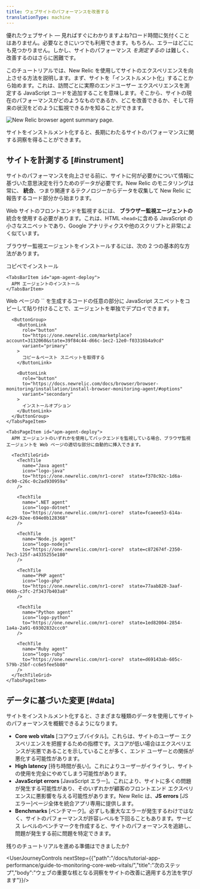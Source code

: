 ```yaml
---
title: ウェブサイトのパフォーマンスを改善する
translationType: machine
---
```



優れたウェブサイト — 見ればすぐにわかりますよね?ロード時間に気付くことはありません。必要なときにいつでも利用できます。もちろん、エラーはどこにも見つかりません。しかし、サイトのパフォーマンス _を測定するの_ は難しく、改善するのはさらに困難です。

このチュートリアルでは、New Relic を使用してサイトのエクスペリエンスを向上させる方法を説明します。まず、サイトを「インストルメント化」することから始めます。これは、訪問ごとに実際のエンドユーザー エクスペリエンスを測定する JavaScript コードを追加することを意味します。そこから、サイトの現在のパフォーマンスがどのようなものであるか、どこを改善できるか、そして将来の状況をどのように監視できるかを知ることができます。

<img
  title="Improve your site with New Relic"
  alt="New Relic browser agent summary page."
  src={browserBrowserSummary}
/>

<figcaption>
  サイトをインストルメント化すると、長期にわたるサイトのパフォーマンスに関する洞察を得ることができます。
</figcaption>

## サイトを計測する [#instrument]

サイトのパフォーマンスを向上させる前に、サイトに何が必要かについて情報に基づいた意思決定を行うためのデータが必要です。New Relic のモニタリングは常に、 **統合**、つまり関連するテクノロジーからデータを収集して New Relic に報告するコード部分から始まります。

Web サイトのフロントエンドを監視するには、 **ブラウザー監視エージェントの** 統合を使用する必要があります。これは、HTML `<head>`に含める JavaScript の小さなスニペットであり、Google アナリティクスや他のスクリプトと非常によく似ています。

ブラウザー監視エージェントをインストールするには、次の 2 つの基本的な方法があります。

<Tabs>
  <TabsBar>
    <TabsBarItem id="js-snippet">
      コピペでインストール
    </TabsBarItem>

    <TabsBarItem id="apm-agent-deploy">
      APM エージェントのインストール
    </TabsBarItem>
  </TabsBar>

  <TabsPages>
    <TabsPageItem id="js-snippet">
      Web ページの `<head>` を生成するコードの任意の部分に JavaScript スニペットをコピーして貼り付けることで、エージェントを単独でデプロイできます。

      <ButtonGroup>
        <ButtonLink
          role="button"
          to="https://one.newrelic.com/marketplace?account=3132060&state=39f84c44-d66c-1ec2-12e0-f03316b4a9cd"
          variant="primary"
        >
          コピー＆ペースト スニペットを取得する
        </ButtonLink>

        <ButtonLink
          role="button"
          to="https://docs.newrelic.com/docs/browser/browser-monitoring/installation/install-browser-monitoring-agent/#options"
          variant="secondary"
        >
          インストールオプション
        </ButtonLink>
      </ButtonGroup>
    </TabsPageItem>

    <TabsPageItem id="apm-agent-deploy">
      APM エージェントのいずれかを使用してバックエンドを監視している場合、ブラウザ監視エージェントを Web ページの適切な部分に自動的に挿入できます。

      <TechTileGrid>
        <TechTile
          name="Java agent"
          icon="logo-java"
          to="https://one.newrelic.com/nr1-core?  state=f378c92c-1d6a-dc90-c26c-0c2ad930959a"
        />

        <TechTile
          name=".NET agent"
          icon="logo-dotnet"
          to="https://one.newrelic.com/nr1-core?  state=fcaeee53-614a-4c29-92ee-694e0b128368"
        />

        <TechTile
          name="Node.js agent"
          icon="logo-nodejs"
          to="https://one.newrelic.com/nr1-core?  state=c872674f-2350-7ec3-125f-a4335255e180"
        />

        <TechTile
          name="PHP agent"
          icon="logo-php"
          to="https://one.newrelic.com/nr1-core?  state=77aab820-3aaf-066b-c3fc-2f3437b403a8"
        />

        <TechTile
          name="Python agent"
          icon="logo-python"
          to="https://one.newrelic.com/nr1-core?  state=1ed82004-2854-1a4a-2a91-69302832ccc0"
        />

        <TechTile
          name="Ruby agent"
          icon="logo-ruby"
          to="https://one.newrelic.com/nr1-core?  state=d69143ab-605c-579b-25bf-cc6e5fee5b80"
        />
      </TechTileGrid>
    </TabsPageItem>
  </TabsPages>
</Tabs>

## データに基づいた変更 [#data]

サイトをインストルメント化すると、さまざまな種類のデータを使用してサイトのパフォーマンスを概観できるようになります。

* **Core web vitals** \[コアウェブバイタル]。これらは、サイトのユーザー エクスペリエンスを把握するための指標です。スコアが低い場合はエクスペリエンスが劣悪であることを示していることが多く、エンド ユーザーとの関係が悪化する可能性があります。
* **High latency** \[待ち時間が長い]。これによりユーザーがイライラし、サイトの使用を完全にやめてしまう可能性があります。
* **JavaScript errors** \[JavaScript エラー]。これにより、サイトに多くの問題が発生する可能性があり、そのいずれかが顧客のフロントエンド エクスペリエンスに悪影響を与える可能性があります。New Relic は、**JS errors** \[JS エラー]ページ全体を統合アプリ専用に提供します。
* **Benchmarks** \[ベンチマーク]。必ずしも重大なエラーが発生するわけではなく、サイトのパフォーマンスが許容レベルを下回ることもあります。サービス レベルのベンチマークを作成すると、サイトのパフォーマンスを追跡し、問題が発生する前に問題を特定できます。

残りのチュートリアルを進める準備はできましたか?

<UserJourneyControls nextStep={{"path":"/docs/tutorial-app-performance/guide-to-monitoring-core-web-vitals/","title":"次のステップ","body":"ウェブの重要な核となる洞察をサイトの改善に適用する方法を学びます"}}/>